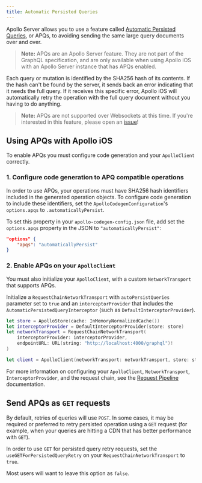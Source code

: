 ```yaml
---
title: Automatic Persisted Queries
---
```


Apollo Server allows you to use a feature called [Automatic Persisted Queries](https://www.apollographql.com/docs/apollo-server/performance/apq/), or APQs, to avoiding sending the same large query documents over and over.

> **Note:** APQs are an Apollo Server feature. They are not part of the GraphQL specification, and are only available when using Apollo iOS with an Apollo Server instance that has APQs enabled.

Each query or mutation is identified by the SHA256 hash of its contents. If the hash can't be found by the server, it sends back an error indicating that it needs the full query. If it receives this specific error, Apollo iOS will automatically retry the operation with the full query document without you having to do anything.

> **Note:** APQs are not supported over Websockets at this time. If you're interested in this feature, please open an [issue](https://github.com/apollographql/apollo-ios/issues/new/choose)!

## Using APQs with Apollo iOS

To enable APQs you must configure code generation and your `ApolloClient` correctly.

### 1. Configure code generation to APQ compatible operations

In order to use APQs, your operations must have SHA256 hash identifiers included in the generated operation objects. To configure code generation to include these identifiers, set the `ApolloCodegenConfiguration`'s `options.apqs` to `.automaticallyPersist`.

To set this property in your `apollo-codegen-config.json` file, add set the `options.apqs` property in the JSON to `"automaticallyPersist"`:
```json title="apollo-codegen-config.json"
"options" {
    "apqs": "automaticallyPersist"
}
 ```

### 2. Enable APQs on your `ApolloClient`

You must also initialize your `ApolloClient`, with a custom `NetworkTransport` that supports APQs.

Initialize a `RequestChainNetworkTransport` with `autoPersistQueries` parameter set to `true` and an `interceptorProvider` that includes the `AutomaticPersistedQueryInterceptor` (such as `DefaultInterceptorProvider`).

```swift
let store = ApolloStore(cache: InMemoryNormalizedCache())
let interceptorProvider = DefaultInterceptorProvider(store: store)
let networkTransport = RequestChainNetworkTransport(
    interceptorProvider: interceptorProvider,
    endpointURL: URL(string: "http://localhost:4000/graphql")!
)

let client = ApolloClient(networkTransport: networkTransport, store: store)
```
For more information on configuring your `ApolloClient`, `NetworkTransport`, `InterceptorProvider`, and the request chain, see the [Request Pipeline](./../request-pipeline) documentation.

## Send APQs as `GET` requests

By default, retries of queries will use `POST`.  In some cases, it may be required or preferred to retry persisted operation using a `GET` request (for example, when your queries are hitting a CDN that has better performance with `GET`).

In order to use `GET` for persisted query retry requests, set the `useGETForPersistedQueryRetry` on your `RequestChainNetworkTransport` to `true`.

Most users will want to leave this option as `false`.
